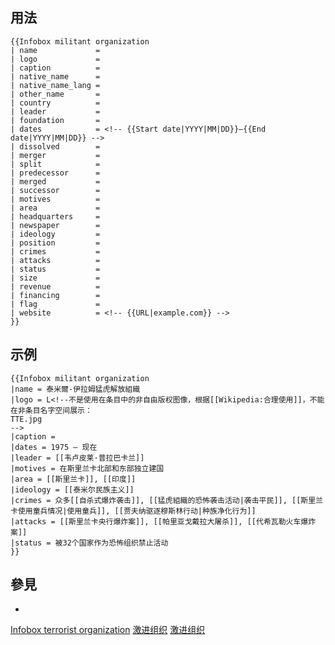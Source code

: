 <includeonly><!-- 在這裡加入模板的保護標識 -->{{intricate template}}</includeonly><noinclude>{{Documentation subpage}}</noinclude>
<!-- 在本行下編輯模板說明 -->
==用法==
<pre>
{{Infobox militant organization
| name             = 
| logo             = 
| caption          = 
| native_name      = 
| native_name_lang = 
| other_name       = 
| country          = 
| leader           = 
| foundation       = 
| dates            = <!-- {{Start date|YYYY|MM|DD}}–{{End date|YYYY|MM|DD}} -->
| dissolved        = 
| merger           = 
| split            = 
| predecessor      = 
| merged           = 
| successor        = 
| motives          = 
| area             = 
| headquarters     = 
| newspaper        = 
| ideology         = 
| position         = 
| crimes           = 
| attacks          = 
| status           = 
| size             = 
| revenue          = 
| financing        = 
| flag             = 
| website          = <!-- {{URL|example.com}} -->
}}
</pre>
{{clear}}

==示例==
{{Infobox militant organization
|name = 泰米爾-伊拉姆猛虎解放組織
|logo = 
|caption =  
|dates = 1975 – 现在
|leader = [[韦卢皮莱·普拉巴卡兰]]
|motives = 在斯里兰卡北部和东部独立建国
|area = [[斯里兰卡]], [[印度]]
|ideology = [[泰米尔民族主义]]
|crimes = 众多[[自杀式爆炸袭击]], [[猛虎組織的恐怖袭击活动|袭击平民]], [[斯里兰卡使用童兵情况|使用童兵]], [[贾夫纳驱逐穆斯林行动|种族净化行为]]
|attacks = [[斯里兰卡央行爆炸案]], [[帕里亚戈戴拉大屠杀]], [[代希瓦勒火车爆炸案]]
|status = 被32个国家作为恐怖组织禁止活动
}}

<pre style="width:50%; overflow:auto; margin-right:5px">
{{Infobox militant organization
|name = 泰米爾-伊拉姆猛虎解放組織
|logo = L<!--不是使用在条目中的非自由版权图像，根据[[Wikipedia:合理使用]]，不能在非条目名字空间展示：
TTE.jpg 
-->
|caption =  
|dates = 1975 – 现在
|leader = [[韦卢皮莱·普拉巴卡兰]]
|motives = 在斯里兰卡北部和东部独立建国
|area = [[斯里兰卡]], [[印度]]
|ideology = [[泰米尔民族主义]]
|crimes = 众多[[自杀式爆炸袭击]], [[猛虎組織的恐怖袭击活动|袭击平民]], [[斯里兰卡使用童兵情况|使用童兵]], [[贾夫纳驱逐穆斯林行动|种族净化行为]]
|attacks = [[斯里兰卡央行爆炸案]], [[帕里亚戈戴拉大屠杀]], [[代希瓦勒火车爆炸案]]
|status = 被32个国家作为恐怖组织禁止活动
}}</pre>

== 參見 ==
* {{tl|Infobox War Faction}}

<includeonly>
<!-- 本行下加入模板的分類 -->
[[Category:使用了分析程序的模板|Infobox terrorist organization]]
[[Category:軍事信息框模板|激进组织]]
[[Category:组织机构信息框模板|激进组织]]
</includeonly>